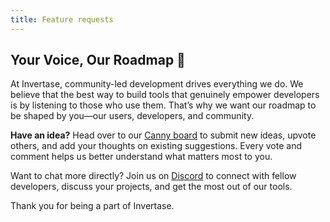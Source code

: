 ```yaml
---
title: Feature requests
---
```


## **Your Voice, Our Roadmap** 🌟

At Invertase, community-led development drives everything we do. We believe that the best way to build tools that genuinely empower developers is by listening to those who use them. That’s why we want our roadmap to be shaped by you—our users, developers, and community.

**Have an idea?** Head over to our [Canny board](https://invertase.canny.io/globe) to submit new ideas, upvote others, and add your thoughts on existing suggestions. Every vote and comment helps us better understand what matters most to you.

Want to chat more directly? Join us on [Discord](https://invertase.link/globe-discord) to connect with fellow developers, discuss your projects, and get the most out of our tools.

Thank you for being a part of Invertase.
